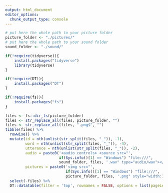 ```yaml
---
output: html_document
editor_options: 
  chunk_output_type: console
---
```

<style>
.main-container {
  margin-left: 0;
  margin-right: 0;
}
</style>

<img id="expandedImg" style="position: fixed; top: 0; left: 900px; width:50%">

```r
# put here the whole path to your picture folder
picture_folder <- "./pictures/"
# put here the whole path to your sound folder
sound_folder <- "./sound/"

if(!require(tidyverse)){
    install.packages("tidyverse")
    library(tidyverse)
}

if(!require(DT)){
    install.packages("DT")
}

if(!require(fs)){
    install.packages("fs")
}

files <- fs::dir_ls(picture_folder)
files <- str_replace_all(files, picture_folder, "")
files <- str_replace_all(files, ".png$", "")
tibble(files) %>%
  rowwise() %>%
  mutate(id = nth(unlist(str_split(files, "_")), -1), 
         word = nth(unlist(str_split(files, "_")), -4),
         utterance = nth(unlist(str_split(files, "_")), -2),
         audio = paste0('<audio controls> <source src="', 
                        if(Sys.info()[1] == "Windows") "file:///",
                        sound_folder, files, '.wav" type="audio/wav"></audio>'),
         pictures = paste0('<img src="', 
                           if(Sys.info()[1] == "Windows") "file:///",
                           picture_folder, files, '.png" style="width:10%" onclick="myFunction(this);">')) %>%
  select(-files) %>%
  DT::datatable(filter = 'top', rownames = FALSE, options = list(pageLength = 15, dom = 'tip'), escape = FALSE)
```

<script>
function myFunction(imgs) {
  var expandImg = document.getElementById("expandedImg");
  var imgText = document.getElementById("imgtext");
  expandImg.src = imgs.src;
  imgText.innerHTML = imgs.alt;
  expandImg.parentElement.style.display = "block";
}
</script>

